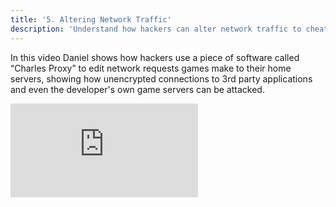 ```yaml
---
title: '5. Altering Network Traffic'
description: 'Understand how hackers can alter network traffic to cheat and steal in games.'
---
```


In this video Daniel shows how hackers use a piece of software called “Charles Proxy” to edit network requests games make to their home servers, showing how unencrypted connections to 3rd party applications and even the developer's own game servers can be attacked.

<iframe
  className="w-full aspect-video rounded-lg"
  src="https://www.youtube.com/embed/3S9fIIXDqaI"
  title="Altering Network Traffic"
  frameborder="0"
  allow="accelerometer; autoplay; clipboard-write; encrypted-media; gyroscope; picture-in-picture"
  allowfullscreen
></iframe>